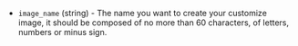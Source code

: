 <!-- Code generated from the comments of the TencentCloudImageConfig struct in builder/tencentcloud/cvm/image_config.go; DO NOT EDIT MANUALLY -->

-   `image_name` (string) - The name you want to create your customize image,
    it should be composed of no more than 60 characters, of letters, numbers
    or minus sign.
    
